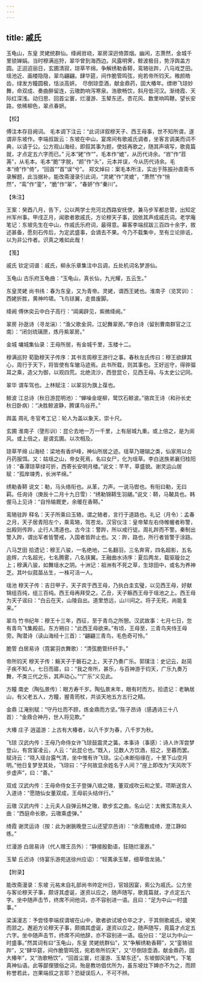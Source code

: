 ```yaml
---
---
---
```

title: 戚氏
---







玉龟山，东皇 灵姥统群仙。绛阙岧峣，翠房深迥倚霏烟。幽闲，志萧然，金城千里锁婵娟。当时穆满巡狩，翠华曾到海西边。风露明霁，鲸波极目，势浮舆盖方圆。正迢迢丽日，玄圃清寂，琼草芊绵。争解绣勒香鞯，鸾辂驻跸，八马戏芝田。瑶池近、画楼隐隐，翠鸟翩翩。肆华筵，间作脆管鸣弦，宛若帝所钧天。稚颜皓齿，绿发方瞳圆极，恬淡高妍。　尽倒琼壶酒，献金鼎药，固大椿年。缥缈飞琼妙舞，命双成、奏曲醉留连，云璈韵响泻寒泉。浩歌畅饮，斜月低河汉。渐绮霞、天际红深浅。动归思、回首尘寰，烂漫游、玉辇东还。杏花风、数里响鸣鞭。望长安路，依稀柳色，翠点春妍。





【校】


傅注本存目阙词。 毛本调下注云：“此词详叙穆天子、西王母事，世不知所谓，遂谓非东坡作。李端叔跋云：东坡在中山，宴席间有歌戚氏调者，坐客言调美而词不典，以请于公。公方观山海经，即叙其事为题，使妓再歌之，随其声填写，歌竟篇就，才点定五六字而已。” 元本“姥”作“”，毛本作“媲”，从历代诗余。“岧”作“苕荛”，从毛本。毛本“脆”字脱，“颜”作“头”，元本并误，今从历代诗余。毛本“绮”作“倚”，“回首”“首”误“兮”。 郑文焯曰：案毛本所注，实出于陈振孙直斋书录解题，此当据补。能改斋漫录引此词，“灵姥”作“灵媲”，“萧然”作“悄然”，“鸾”作“銮”，“脆”作“翠”，“春妍”作“秦川”。





【朱注】


王案：癸酉八月，告下，公以两学士充河北西路安抚使，兼马步军都总管，出知定州军州事。甲戌正月，闻歌者歌戚氏，方论穆天子事，因依其声成戚氏词。老学庵笔记：东坡先生在中山，作戚氏乐府词，最得意。幕客李端叔跋三百四十余字，敘述甚备，愿刻石传后，为定武盛事，会谪去不果。今乃不载集中，至有立论排诋，以为非公作者。识真之难如此哉！





【笺】


戚氏 钦定词谱：戚氏，柳永乐章集注中吕调，丘处机词名梦游仙。

玉龟山 古乐府玉龟曲：“玉龟山，真长仙，九光耀，五云生。”

东皇灵姥 尚书纬：春为东皇，又为青帝。灵姥，谓西王姥也。淮南子（览冥训）：西姥折胜，黄神吟啸。飞鸟铩翼，走兽废脚。

绛阙 傅休奕云中白子高行：“阊阖辟见，紫微绛阙。”

翠房 孙逖诗（寻龙湍）：“渔父歌金洞，江妃舞翠房。”李白诗（留别曹南群官之江南）：“闭剑琉璃匣，炼丹紫翠房。”

金城 墉城集仙录：王母所居，有金城千里，玉楼十二。

穆满巡狩 荀勖穆天子传序：其书言周穆王游行之事。春秋左氏传曰：穆王欲肆其心，周行于天下，将皆使有车辙马迹焉。此书所载，则其事也。王好巡守，得骅骝耳之乘，造父为御，以观四荒。北绝流沙，西登昆仑，见西王母。与太史公记同。

翠华 谓车驾也。上林赋注：以翠羽为旗上葆也。

鲸波 江总诗（秋日游昆明池）：“蝉噪金堤柳，鹭饮石鲸波。”骆宾王诗（和孙长史秋日卧病）：“决胜鲸波静，腾谋鸟谷开。”

舆盖 周礼 冬官考工记：轮人为盖以象天，崇十尺。

玄圃 淮南子（墬形训）：昆仑去地一万一千里，上有层城九重。或上倍之，是为阆风。或上倍之，是谓玄圃。以次相及。

琼草芊绵 山海经：梁地有香炉峰，神仙所居之迹。瑶草乃珊瑚之类，仙家用以合丹药服饵。又：姑瑶之山，帝女死焉，名曰女尸，化为瑶草。李白送族弟襄归桂阳诗：“春潭琼草绿可折，西寄长安明月楼。”说文：芊芊，草盛貌。谢灵运山居赋：“孤岸竦秀，长洲芊绵。”

绣勒香鞯 说文：勒，马头络衔也。从革，力声。一说马辔也。有衔曰勒，无曰羁。任询诗（庚辰十二月十九日雪）：“绣勒锦鞯生羽翮。”说文：鞯，马鞁具也。韩偓马上见诗：“自怜输厩吏，余暖在香鞯。”

鸾辂驻跸 释名：天子所乘曰玉辂，谓之辂者，言行于道路也。礼记（月令）：孟春之月，天子居青阳左个，乘鸾辂，驾苍龙。汉官仪注：皇帝辇左右侍帷幄者称警，出殿则传跸，止行人清道也。古今注：警跸，所以戒行徒。周礼跸而不警。秦制出警入跸，谓出军者皆警戒，入国者皆跸止也。又：跸，路也，所行者皆警于涂路。

八马芝田 拾遗记：穆王八骏，一名绝地，二名翻羽，三名奔宵，四名超影，五名逾辉，六名超光，七名腾雾，八名挟翼。王融曲水诗序：夏后两龙，载驱璇台之上；穆满八骏，如舞瑶水之阴。十洲记：祖洲有不死之草，生琼田中，或名为养神芝。其叶似菰苗丛生，一株可活一人。

瑶池 穆天子传：吉日甲子，天子宾于西王母，乃执白圭玄璧，以见西王母，好献锦组百纯，组三百纯。西王母再拜受之。乙丑，天子觞西王母于瑶池之上。西王母为天子谣曰：“白云在天，山陵自出。道里悠远，山川间之。将子无死，尚能复来。”

翠鸟 竹书纪年：穆王十三年，西征，至于青鸟之所憩。汉武故事：七月七日，忽有青鸟飞集殿前。东方朔曰：“此西王母欲来。”有顷，王母至，三青鸟夹侍王母旁。陶潜诗（读山海经十三首）：“翩翩三青鸟，毛色奇可怜。”

脆管 白居易诗（霓裳羽衣舞歌）：“清弦脆管纤纤手。”

帝所钧天 穆天子传：觞天子于磐石之上，天子乃奏广乐。郭璞注：史记云，赵简子疾不知人，七日而寤，曰：“我之帝所，甚乐，与百神游于钧天，广乐九奏万舞，不类三代之乐，其声动心。”“广乐”义见此。

方瞳 南史（陶弘景传）：眼方寿千岁。陶弘景末年，眼有时而方。拾遗记：老聃居山，有父老五人，方瞳，握青筠杖，共谈天地五方五行之精。

金鼎 江淹别赋：“守丹灶而不顾，炼金鼎而方坚。”陈子昂诗（感遇诗三十八首）：“金鼎合神丹，世人将见欺。”

大椿 庄子 逍遥游：上古有大椿者，以八千岁为春，八千岁为秋。

飞琼 汉武内传：王母乃命侍女许飞琼鼓震灵之簧。本事诗（事感）：诗人许浑尝梦登山，有宫室凌云，人云：“此昆仑也。”既入，见数人方饮酒，招之，至暮而罢。赋诗云：“晓入瑶台露气清，坐中惟有许飞琼。尘心未断俗缘在，十里下山空月明。”他日复梦至其处，飞琼曰：“子何故显余姓名于人间？”座上即改为“天风吹下步虚声”，曰：“善。”

双成 汉武内传：王母命侍女王子登弹八琅之璈，董双成吹云和之笙。项斯送宫人入道诗：“愿随仙女董双成，王母前头结伴行。”

云璈 汉武内传：上元夫人自弹云林之璈，歌步玄之曲。名山记：太微玄清左夫人曲：“西庭命长歌，云璈乘虚弹。”

绮霞 谢灵运诗（按：此为谢朓晚登三山还望京邑诗）：“余霞散成绮，澄江静如练。”

烂漫游 白居易诗（代人赠王员外）：“静接殷勤语，狂随烂漫游。”

玉辇 丘迟诗（侍宴乐游苑送徐州应诏）：“轻荑承玉辇，细草借龙骑。”





【附录】


能改斋漫录：东坡 元祐末自礼部尚书帅定州日，官妓因宴，索公为戚氏。公方坐与客论穆天子事，颇讶其虚诞，遂资以应之，随声随写，歌竟篇就，才点定五六字。坐中随声击节，终席不间他词，亦不容别进一语。且曰：“足为中山一时盛事。”

梁溪漫志：予尝怪李端叔谓坡在山中，歌者欲试坡仓卒之才，于其侧歌戚氏，坡笑而颔之。邂逅方论穆天子事，颇摘其虚诞，遂资以应之，随声随写，竟篇才点定五六字。坐中随声击节，终席不间他辞，亦不容别进一语。临分曰：“足以为中山一时盛事。”然其词有曰“玉龟山，东皇 灵姥统群仙”，又“争解绣勒香鞯”，又“銮辂驻跸”，又“肆华筵，间作脆管鸣弦，宛若帝所钧天”，又“尽倒琼壶酒，献金鼎药，固大椿年”，又“浩歌畅饮”，“回首尘寰，烂漫游、玉辇东还”。东坡御风骑气，下笔真神仙语。此等鄙俚猥俗之词，殆是教坊倡优所为，虽东坡灶下婢亦不为之，而顾称誉若此，岂果端叔之言耶？恐疑误后人，不可不辨。